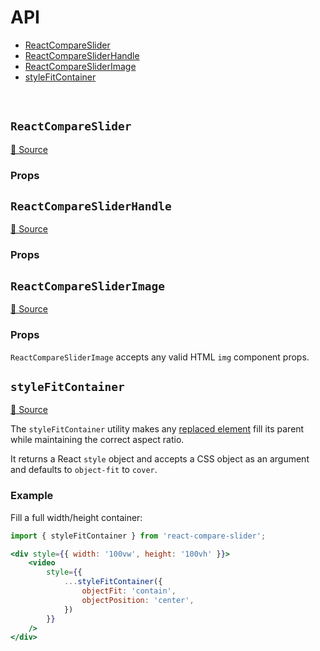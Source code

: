 

<Meta title="Docs/API" />

# API

- [ReactCompareSlider](<#reactcompareslider>)
- [ReactCompareSliderHandle](<#reactcomparesliderhandle>)
- [ReactCompareSliderImage](<#reactcomparesliderimage>)
- [styleFitContainer](<#stylefitcontainer>)

<br />

## `ReactCompareSlider`

<Description of={ReactCompareSlider} />

[🔗 Source](https://github.com/nerdyman/react-compare-slider/blob/master/src/ReactCompareSlider.tsx)

### Props

<ArgsTable of={ReactCompareSlider} />


## `ReactCompareSliderHandle`

<Description of={ReactCompareSliderHandle} />

[🔗 Source](https://github.com/nerdyman/react-compare-slider/blob/master/src/ReactCompareSliderHandle.tsx)

### Props

<ArgsTable of={ReactCompareSliderHandle} />


## `ReactCompareSliderImage`

<Description of={ReactCompareSliderImage} />

[🔗 Source](https://github.com/nerdyman/react-compare-slider/blob/master/src/ReactCompareSliderImage.tsx)

### Props

`ReactCompareSliderImage` accepts any valid HTML `img` component props.


## `styleFitContainer`

<Description of={styleFitContainer} />

[🔗 Source](https://github.com/nerdyman/react-compare-slider/blob/master/src/utils.ts#L7)

The `styleFitContainer` utility makes any [replaced element](https://developer.mozilla.org/en-US/docs/Web/CSS/Replaced_element)
fill its parent while maintaining the correct aspect ratio.

It returns a React `style` object and accepts a CSS object as an argument and
defaults to `object-fit` to `cover`.

### Example

Fill a full width/height container:

```jsx
import { styleFitContainer } from 'react-compare-slider';

<div style={{ width: '100vw', height: '100vh' }}>
    <video
        style={{
            ...styleFitContainer({
                objectFit: 'contain',
                objectPosition: 'center',
            })
        }}
    />
</div>
```
